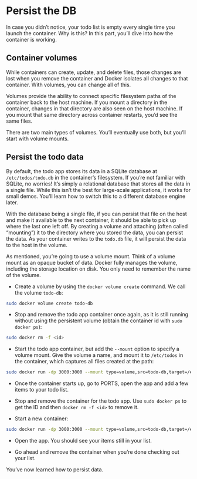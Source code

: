 # Persist the DB

In case you didn’t notice, your todo list is empty every single time you launch the container. Why is this? In this part, you’ll dive into how the container is working.

## Container volumes

While containers can create, update, and delete files, those changes are lost when you remove the container and Docker isolates all changes to that container. With volumes, you can change all of this.

Volumes provide the ability to connect specific filesystem paths of the container back to the host machine. If you mount a directory in the container, changes in that directory are also seen on the host machine. If you mount that same directory across container restarts, you’d see the same files.

There are two main types of volumes. You’ll eventually use both, but you’ll start with volume mounts.

## Persist the todo data

By default, the todo app stores its data in a SQLite database at `/etc/todos/todo.db` in the container’s filesystem. If you’re not familiar with SQLite, no worries! It’s simply a relational database that stores all the data in a single file. While this isn’t the best for large-scale applications, it works for small demos. You’ll learn how to switch this to a different database engine later.

With the database being a single file, if you can persist that file on the host and make it available to the next container, it should be able to pick up where the last one left off. By creating a volume and attaching (often called “mounting”) it to the directory where you stored the data, you can persist the data. As your container writes to the `todo.db` file, it will persist the data to the host in the volume.

As mentioned, you’re going to use a volume mount. Think of a volume mount as an opaque bucket of data. Docker fully manages the volume, including the storage location on disk. You only need to remember the name of the volume.

- Create a volume by using the `docker volume create` command. We call the volume `todo-db`:

```bash
sudo docker volume create todo-db
```

- Stop and remove the todo app container once again, as it is still running without using the persistent volume (obtain the container id with `sudo docker ps`):


```bash
sudo docker rm -f <id>
```

- Start the todo app container, but add the `--mount` option to specify a volume mount. Give the volume a name, and mount it to `/etc/todos` in the container, which captures all files created at the path:

```bash
sudo docker run -dp 3000:3000 --mount type=volume,src=todo-db,target=/etc/todos getting-started
```

- Once the container starts up, go to PORTS, open the app and add a few items to your todo list.


- Stop and remove the container for the todo app. Use `sudo docker ps` to get the ID and then `docker rm -f <id>` to remove it.

- Start a new container:

```bash
sudo docker run -dp 3000:3000 --mount type=volume,src=todo-db,target=/etc/todos getting-started
```

- Open the app. You should see your items still in your list.

- Go ahead and remove the container when you’re done checking out your list.

You’ve now learned how to persist data.